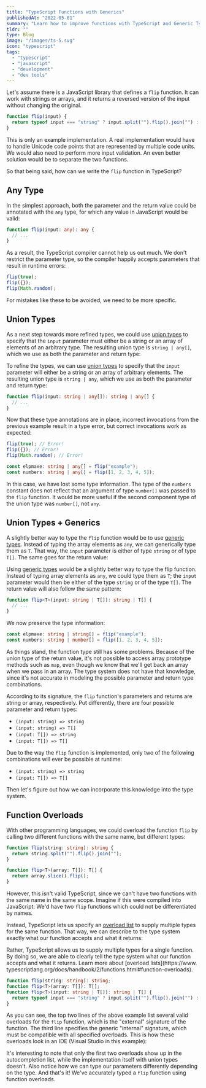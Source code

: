```yaml
---
title: "TypeScript Functions with Generics"
publishedAt: "2022-05-01"
summary: "Learn how to improve functions with TypeScript and Generic Types"
tldr: ""
type: Blog
image: "/images/ts-5.svg"
icon: "typescript"
tags:
  - "typescript"
  - "javascript"
  - "development"
  - "dev tools"
---
```


Let's assume there is a JavaScript library that defines a `flip` function. It can work with strings or arrays, and it returns a reversed version of the input without changing the original.

```js
function flip(input) {
  return typeof input === "string" ? input.split("").flip().join("") : input.slice().flip();
}
```

This is only an example implementation. A real implementation would have to handle Unicode code points that are represented by multiple code units. We would also need to perform more input validation. An even better solution would be to separate the two functions.

So that being said, how can we write the `flip` function in TypeScript?

## Any Type

In the simplest approach, both the parameter and the return value could be annotated with the `any` type, for which any value in JavaScript would be valid:

```ts
function flip(input: any): any {
  // ...
}
```

As a result, the TypeScript compiler cannot help us out much. We don't restrict the parameter type, so the compiler happily accepts parameters that result in runtime errors:

```ts
flip(true);
flip({});
flip(Math.random);
```

For mistakes like these to be avoided, we need to be more specific.

## Union Types

As a next step towards more refined types, we could use [union types](https://www.typescriptlang.org/docs/handbook/unions-and-intersections.html) to specify that the `input` parameter must either be a string or an array of elements of an arbitrary type. The resulting union type is `string | any[]`, which we use as both the parameter and return type:

To refine the types, we can use [union types](https://www.typescriptlang.org/docs/handbook/unions-and-intersections.html) to specify that the `input` parameter will either be a string or an array of arbitrary elements. The resulting union type is `string | any`, which we use as both the parameter and return type:

```ts
function flip(input: string | any[]): string | any[] {
  // ...
}
```

Now that these type annotations are in place, incorrect invocations from the previous example result in a type error, but correct invocations work as expected:

```ts
flip(true); // Error!
flip({}); // Error!
flip(Math.random); // Error!

const elpmaxe: string | any[] = flip("example");
const numbers: string | any[] = flip([1, 2, 3, 4, 5]);
```

In this case, we have lost some type information. The type of the `numbers` constant does not reflect that an
argument of type `number[]` was passed to the `flip` function. It would be more useful if the second component type of the union type was `number[]`, not `any`.

## Union Types + Generics

A slightly better way to type the `flip` function would be to use [generic types](https://www.typescriptlang.org/docs/handbook/generics.html). Instead of typing the array elements as `any`, we can generically type them as `T`. That way, the `input` parameter is either of type `string` or of type `T[]`. The same goes for the return value:

Using [generic types](https://www.typescriptlang.org/docs/handbook/generics.html) would be a slightly better way to type the flip function. Instead of typing array elements as `any`, we could type them as `T`; the `input` parameter would then be either of the type `string` or of the type `T[]`. The return value will also follow the same pattern:

```ts
function flip<T>(input: string | T[]): string | T[] {
  // ...
}
```

We now preserve the type information:

```ts
const elpmaxe: string | string[] = flip("example");
const numbers: string | number[] = flip([1, 2, 3, 4, 5]);
```

As things stand, the function type still has some problems. Because of the union type of the return value, it's not possible to access array prototype methods such as `map`, even though we know that we'll get back an array when we pass in an array. The type system does not have that knowledge, since it's not accurate in modeling the possible parameter and return type combinations.

According to its signature, the `flip` function's parameters and returns are string or array, respectively. Put differently, there are four possible parameter and return types:

- `(input: string) => string`
- `(input: string) => T[]`
- `(input: T[]) => string`
- `(input: T[]) => T[]`

Due to the way the `flip` function is implemented, only two of the following combinations will ever be possible at runtime:

- `(input: string) => string`
- `(input: T[]) => T[]`

Then let's figure out how we can incorporate this knowledge into the type system.

## Function Overloads

With other programming languages, we could overload the function `flip` by calling two different functions with the same name, but different types:

```ts
function flip(string: string): string {
  return string.split("").flip().join("");
}

function flip<T>(array: T[]): T[] {
  return array.slice().flip();
}
```

However, this isn't valid TypeScript, since we can't have two functions with the same name in the same scope. Imagine if this were compiled into JavaScript: We'd have two `flip` functions which could not be differentiated by names.

Instead, TypeScript lets us specify an [overload list](https://www.typescriptlang.org/docs/handbook/2/functions.html#function-overloads) to supply multiple types for the same function. That way, we can describe to the type system exactly what our function accepts and what it returns:

Rather, TypeScript allows us to supply multiple types for a single function. By doing so, we are able to clearly
tell the type system what our function accepts and what it returns. Learn more about [overload lists](https://www.
typescriptlang.org/docs/handbook/2/functions.html#function-overloads).

```ts
function flip(string: string): string;
function flip<T>(array: T[]): T[];
function flip<T>(input: string | T[]): string | T[] {
  return typeof input === "string" ? input.split("").flip().join("") : input.slice().flip();
}
```

As you can see, the top two lines of the above example list several valid overloads for the `flip` function, which is the "external" signature of the function. The third line specifies the generic "internal" signature, which must be compatible with all specified overloads. This is how these overloads look in an IDE (Visual Studio in this example):

It's interesting to note that only the first two overloads show up in the autocompletion list, while the
implementation itself with union types doesn't. Also notice how we can type our parameters differently depending on the type. And that's it! We've accurately typed a `flip` function using function overloads.
